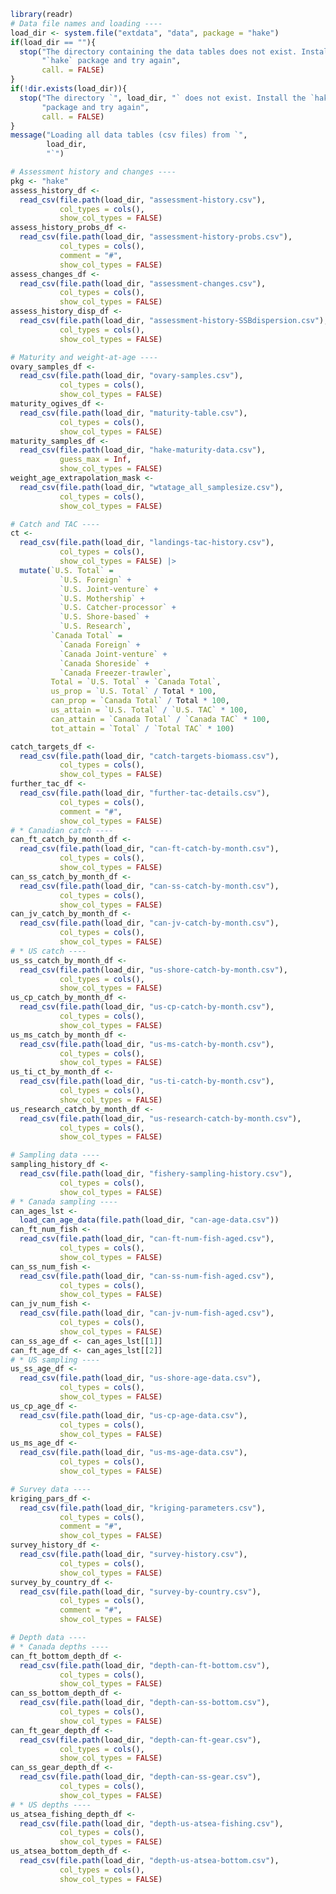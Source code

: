 <!-- Load all data tables into global variables
     The files are loaded from the package installation, so you must
     build and install the package before trying to run this code or
     build the document -->

```r
library(readr)
# Data file names and loading ----
load_dir <- system.file("extdata", "data", package = "hake")
if(load_dir == ""){
  stop("The directory containing the data tables does not exist. Install the ",
       "`hake` package and try again",
       call. = FALSE)
}
if(!dir.exists(load_dir)){
  stop("The directory `", load_dir, "` does not exist. Install the `hake` ",
       "package and try again",
       call. = FALSE)
}
message("Loading all data tables (csv files) from `",
        load_dir,
        "`")

# Assessment history and changes ----
pkg <- "hake"
assess_history_df <-
  read_csv(file.path(load_dir, "assessment-history.csv"),
           col_types = cols(),
           show_col_types = FALSE)
assess_history_probs_df <-
  read_csv(file.path(load_dir, "assessment-history-probs.csv"),
           col_types = cols(),
           comment = "#",
           show_col_types = FALSE)
assess_changes_df <-
  read_csv(file.path(load_dir, "assessment-changes.csv"),
           col_types = cols(),
           show_col_types = FALSE)
assess_history_disp_df <-
  read_csv(file.path(load_dir, "assessment-history-SSBdispersion.csv"),
           col_types = cols(),
           show_col_types = FALSE)

# Maturity and weight-at-age ----
ovary_samples_df <-
  read_csv(file.path(load_dir, "ovary-samples.csv"),
           col_types = cols(),
           show_col_types = FALSE)
maturity_ogives_df <-
  read_csv(file.path(load_dir, "maturity-table.csv"),
           col_types = cols(),
           show_col_types = FALSE)
maturity_samples_df <-
  read_csv(file.path(load_dir, "hake-maturity-data.csv"),
           guess_max = Inf,
           show_col_types = FALSE)
weight_age_extrapolation_mask <-
  read_csv(file.path(load_dir, "wtatage_all_samplesize.csv"),
           col_types = cols(),
           show_col_types = FALSE)

# Catch and TAC ----
ct <-
  read_csv(file.path(load_dir, "landings-tac-history.csv"),
           col_types = cols(),
           show_col_types = FALSE) |> 
  mutate(`U.S. Total` =
           `U.S. Foreign` +
           `U.S. Joint-venture` +
           `U.S. Mothership` +
           `U.S. Catcher-processor` +
           `U.S. Shore-based` +
           `U.S. Research`,
         `Canada Total` =
           `Canada Foreign` +
           `Canada Joint-venture` +
           `Canada Shoreside` +
           `Canada Freezer-trawler`,
         Total = `U.S. Total` + `Canada Total`,
         us_prop = `U.S. Total` / Total * 100,
         can_prop = `Canada Total` / Total * 100,
         us_attain = `U.S. Total` / `U.S. TAC` * 100,
         can_attain = `Canada Total` / `Canada TAC` * 100,
         tot_attain = `Total` / `Total TAC` * 100)

catch_targets_df <-
  read_csv(file.path(load_dir, "catch-targets-biomass.csv"),
           col_types = cols(),
           show_col_types = FALSE)
further_tac_df <-
  read_csv(file.path(load_dir, "further-tac-details.csv"),
           col_types = cols(),
           comment = "#",
           show_col_types = FALSE)
# * Canadian catch ----
can_ft_catch_by_month_df <-
  read_csv(file.path(load_dir, "can-ft-catch-by-month.csv"),
           col_types = cols(),
           show_col_types = FALSE)
can_ss_catch_by_month_df <-
  read_csv(file.path(load_dir, "can-ss-catch-by-month.csv"),
           col_types = cols(),
           show_col_types = FALSE)
can_jv_catch_by_month_df <-
  read_csv(file.path(load_dir, "can-jv-catch-by-month.csv"),
           col_types = cols(),
           show_col_types = FALSE)
# * US catch ----
us_ss_catch_by_month_df <-
  read_csv(file.path(load_dir, "us-shore-catch-by-month.csv"),
           col_types = cols(),
           show_col_types = FALSE)
us_cp_catch_by_month_df <-
  read_csv(file.path(load_dir, "us-cp-catch-by-month.csv"),
           col_types = cols(),
           show_col_types = FALSE)
us_ms_catch_by_month_df <-
  read_csv(file.path(load_dir, "us-ms-catch-by-month.csv"),
           col_types = cols(),
           show_col_types = FALSE)
us_ti_ct_by_month_df <-
  read_csv(file.path(load_dir, "us-ti-catch-by-month.csv"),
           col_types = cols(),
           show_col_types = FALSE)
us_research_catch_by_month_df <-
  read_csv(file.path(load_dir, "us-research-catch-by-month.csv"),
           col_types = cols(),
           show_col_types = FALSE)

# Sampling data ----
sampling_history_df <-
  read_csv(file.path(load_dir, "fishery-sampling-history.csv"),
           col_types = cols(),
           show_col_types = FALSE)
# * Canada sampling ----
can_ages_lst <-
  load_can_age_data(file.path(load_dir, "can-age-data.csv"))
can_ft_num_fish <-
  read_csv(file.path(load_dir, "can-ft-num-fish-aged.csv"),
           col_types = cols(),
           show_col_types = FALSE)
can_ss_num_fish <-
  read_csv(file.path(load_dir, "can-ss-num-fish-aged.csv"),
           col_types = cols(),
           show_col_types = FALSE)
can_jv_num_fish <-
  read_csv(file.path(load_dir, "can-jv-num-fish-aged.csv"),
           col_types = cols(),
           show_col_types = FALSE)
can_ss_age_df <- can_ages_lst[[1]]
can_ft_age_df <- can_ages_lst[[2]]
# * US sampling ----
us_ss_age_df <-
  read_csv(file.path(load_dir, "us-shore-age-data.csv"),
           col_types = cols(),
           show_col_types = FALSE)
us_cp_age_df <-
  read_csv(file.path(load_dir, "us-cp-age-data.csv"),
           col_types = cols(),
           show_col_types = FALSE)
us_ms_age_df <-
  read_csv(file.path(load_dir, "us-ms-age-data.csv"),
           col_types = cols(),
           show_col_types = FALSE)

# Survey data ----
kriging_pars_df <-
  read_csv(file.path(load_dir, "kriging-parameters.csv"),
           col_types = cols(),
           comment = "#",
           show_col_types = FALSE)
survey_history_df <-
  read_csv(file.path(load_dir, "survey-history.csv"),
           col_types = cols(),
           show_col_types = FALSE)
survey_by_country_df <-
  read_csv(file.path(load_dir, "survey-by-country.csv"),
           col_types = cols(),
           comment = "#",
           show_col_types = FALSE)

# Depth data ----
# * Canada depths ----
can_ft_bottom_depth_df <-
  read_csv(file.path(load_dir, "depth-can-ft-bottom.csv"),
           col_types = cols(),
           show_col_types = FALSE)
can_ss_bottom_depth_df <-
  read_csv(file.path(load_dir, "depth-can-ss-bottom.csv"),
           col_types = cols(),
           show_col_types = FALSE)
can_ft_gear_depth_df <-
  read_csv(file.path(load_dir, "depth-can-ft-gear.csv"),
           col_types = cols(),
           show_col_types = FALSE)
can_ss_gear_depth_df <-
  read_csv(file.path(load_dir, "depth-can-ss-gear.csv"),
           col_types = cols(),
           show_col_types = FALSE)
# * US depths ----
us_atsea_fishing_depth_df <-
  read_csv(file.path(load_dir, "depth-us-atsea-fishing.csv"),
           col_types = cols(),
           show_col_types = FALSE)
us_atsea_bottom_depth_df <-
  read_csv(file.path(load_dir, "depth-us-atsea-bottom.csv"),
           col_types = cols(),
           show_col_types = FALSE)

```
